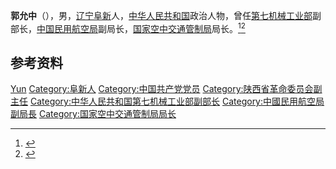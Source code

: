'''郭允中'''（{{bd|1929年|}}），男，[[辽宁|辽宁]][[阜新|阜新]]人，[[中华人民共和国|中华人民共和国]]政治人物，曾任[[中华人民共和国第七机械工业部|第七机械工业部]]副部长，[[中国民用航空局|中国民用航空局]]副局长，[[国家空中交通管制局|国家空中交通管制局]]局长。<ref>{{cite book|title=中囯人名大辞典·当代人物卷|author=廖盖隆等编|year=1990|publisher=上海辞书出版社|location=上海|page=}}</ref><ref>{{Cite book|title=中华人民共和国职官志|author=何虎生, 李耀东, 向常福主编|publisher=中国社会出版社|year=2003|isbn=9787800883934|location=北京|pages=}}</ref>

== 参考资料 ==
{{reflist}}

{{中国人物小作品}}

{{Authority control}}
{{DEFAULTSORT:Guo郭}}
[[Category:郭姓|Yun]]
[[Category:阜新人|Category:阜新人]]
[[Category:中国共产党党员|Category:中国共产党党员]]
[[Category:陕西省革命委员会副主任|Category:陕西省革命委员会副主任]]
[[Category:中华人民共和国第七机械工业部副部长|Category:中华人民共和国第七机械工业部副部长]]
[[Category:中國民用航空局副局長|Category:中國民用航空局副局長]]
[[Category:国家空中交通管制局局长|Category:国家空中交通管制局局长]]